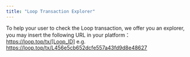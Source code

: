 ```yaml
---
title: "Loop Transaction Explorer"
---
```

To help your user to check the Loop transaction, we offer you an explorer, you may insert the following URL in your platform：https://loop.top/tx/[Loop_ID] e.g. https://loop.top/tx/L456e5cb652dcfe557a43fd9d8e48627